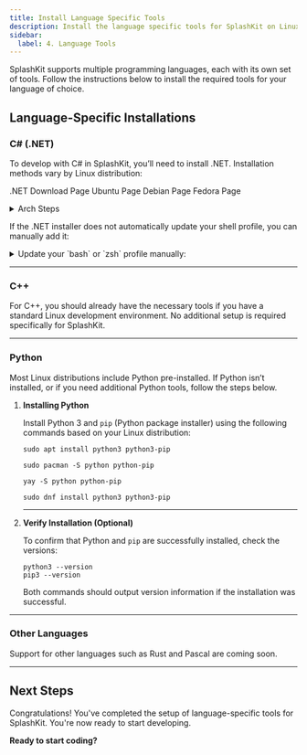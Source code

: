 ```yaml
---
title: Install Language Specific Tools
description: Install the language specific tools for SplashKit on Linux.
sidebar:
  label: 4. Language Tools
---
```



SplashKit supports multiple programming languages, each with its own set of tools. Follow the instructions below to install the required tools for your language of choice.

## Language-Specific Installations

### C# (.NET)

To develop with C# in SplashKit, you’ll need to install .NET. Installation methods vary by Linux distribution:

<LinkButton icon="external" href="https://dotnet.microsoft.com/en-us/download?initial-os=linux" target="_blank">.NET Download Page</LinkButton>
<LinkButton icon="external" href="https://learn.microsoft.com/en-us/dotnet/core/install/linux-ubuntu" target="_blank">Ubuntu Page</LinkButton>
<LinkButton icon="external" href="https://learn.microsoft.com/en-us/dotnet/core/install/linux-debian" target="_blank">Debian Page</LinkButton>
<LinkButton icon="external" href="https://learn.microsoft.com/en-us/dotnet/core/install/linux-fedora" target="_blank">Fedora Page</LinkButton>

<details>
<summary>Arch Steps</summary>
  To install .NET SDK on Arch:

  ```shell
  yay -S dotnet-sdk
  ```

  To install only the .NET runtime (for running .NET apps without development tools):

  ```shell
  yay -S dotnet-runtime
  ```

</details>

If the .NET installer does not automatically update your shell profile, you can manually add it:

<details>
<summary>Update your `bash` or `zsh` profile manually:</summary>
<Tabs syncKey="bash-zsh">
<TabItem label="bash">
Open your `~/.bashrc` file:

```shell
nano ~/.bashrc
```

Add the following lines near the end:

```shell
export DOTNET_ROOT=$HOME/.dotnet
export PATH=$PATH:$HOME/.dotnet
```

Apply the changes:

```shell
source ~/.bashrc
```

</TabItem>
<TabItem label="zsh">
Open your `.zshrc` file:

```shell
nano ~/.zshrc
```

Add the following lines near the end:

```shell
export DOTNET_ROOT=$HOME/.dotnet
export PATH=$PATH:$HOME/.dotnet
```

Apply the changes:

```shell
source ~/.zshrc
```

</TabItem>
</Tabs>
</details>

---

### C++

For C++, you should already have the necessary tools if you have a standard Linux development environment. No additional setup is required specifically for SplashKit.

---

### Python

Most Linux distributions include Python pre-installed. If Python isn’t installed, or if you need additional Python tools, follow the steps below.

<Steps>

1. **Installing Python**

    Install Python 3 and `pip` (Python package installer) using the following commands based on your Linux distribution:

    <Tabs syncKey="linux-distro">
    <TabItem label="Ubuntu/Debian">

    ```shell
    sudo apt install python3 python3-pip
    ```

    </TabItem>

    <TabItem label="Arch">
    <Tabs syncKey="package-manager">
    <TabItem label="With pacman">

    ```shell
    sudo pacman -S python python-pip
    ```

    </TabItem>
    <TabItem label="With yay">

    ```shell
    yay -S python python-pip
    ```

    </TabItem>
    </Tabs>
    </TabItem>

    <TabItem label="Fedora">

    ```shell
    sudo dnf install python3 python3-pip
    ```

    </TabItem>
    </Tabs>

   ---

2. **Verify Installation (Optional)**

    To confirm that Python and `pip` are successfully installed, check the versions:

    ```shell
    python3 --version
    pip3 --version
    ```

    Both commands should output version information if the installation was successful.

</Steps>

---

### Other Languages

Support for other languages such as Rust and Pascal are coming soon.

---

## Next Steps

Congratulations! You've completed the setup of language-specific tools for SplashKit. You're now ready to start developing.

**Ready to start coding?**
